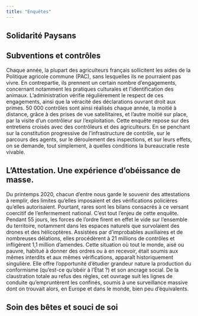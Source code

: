 ```yaml
---
title: "Enquêtes"
---
```


## Solidarité Paysans



## Subventions et contrôles

Chaque année, la plupart des agriculteurs français sollicitent les aides de la Politique agricole commune (PAC), sans lesquelles ils ne pourraient pas vivre. En contrepartie, ils prennent un certain nombre d'engagements, concernant notamment les pratiques culturales et l'identification des animaux. L'administration vérifie régulièrement le respect de ces engagements, ainsi que la véracité des déclarations ouvrant droit aux primes. 50 000 contrôles sont ainsi réalisés chaque année, la moitié à distance, grâce à des prises de vue satellitaires, et l'autre moitié sur place, par la visite d'un contrôleur sur l'exploitation. Cette enquête repose sur des entretiens croisés avec des contrôleurs et des agriculteurs. En se penchant sur la constitution progressive de l'infrastructure de contrôle, sur le parcours des agents, sur le déroulement des inspections, et sur leurs effets, on se demande, tout simplement, à quelles conditions la bureaucratie reste vivable.

## L'Attestation. Une expérience d'obéissance de masse.

Du printemps 2020, chacun d'entre nous garde le souvenir des
attestations à remplir, des limites qu’elles imposaient et des
vérifications policières qu’elles autorisaient. Pourtant, rares sont les
bilans consacrés à ce versant coercitif de l’enfermement national.
C’est tout l’enjeu de cette enquête. Pendant 55 jours, les forces de
l’ordre firent en effet le vide sur l’ensemble du territoire, notamment
dans les espaces naturels que survolaient des drones et des
hélicoptères. Assistées par d’improbables auxiliaires et de
nombreuses délations, elles procédèrent à 21 millions de contrôles
et infligèrent 1,1 million d’amendes. Cette situation où tout le
monde, aisé ou pauvre, habitué à donner des ordres ou à en
recevoir, était soumis aux mêmes interdits et aux mêmes
vérifications, apparaît historiquement singulière. Elle offre
l’opportunité d’étudier grandeur nature la production du
conformisme (qu’est-ce qu’obéir à l’État ?) et son ancrage social. De
la claustration totale au refus des règles, cet ouvrage suit les lignes
de conduite qu’empruntèrent les confinés, soumis à une surveillance
massive dont on trouvait alors, en Europe et dans le monde, bien
peu d’équivalents.

## Soin des bêtes et souci de soi
